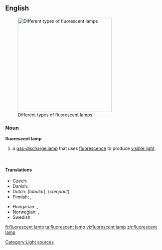 ==English==
{{wikipedia}}
[[Image:Leuchtstofflampen-chtaube050409.jpg|300px|thumb|Different types of fluorescent lamps]]

===Noun===
'''fluorescent lamp'''

# a [[gas-discharge lamp]] that uses [[fluorescence]] to produce [[visible light]].

<br clear="both" />

====Translations====
{{trans-top|a gas-discharge lamp}}
* Czech: {{t-|cs|zářivka|f}}
* Danish: {{t|da|lysstofrør|n}}
* Dutch: {{t-|nl|tl-buis|c}} (''tubular''), {{t+|nl|spaarlamp|c}} (''compact'')
* Finnish: {{t+|fi|loisteputki}}, {{t|fi|loisteputkilamppu}}
{{trans-mid}}
* Hungarian: {{t-|hu|fénycső}}, {{t-|hu|világítócső}}
* Norwegian: {{t|no|lysrør|n}}, {{t|no|lysstoffrør|n}}
* Swedish: {{t|sv|lysrör|n}}
{{trans-bottom}}

[[Category:Light sources]]

[[fi:fluorescent lamp]]
[[ta:fluorescent lamp]]
[[vi:fluorescent lamp]]
[[zh:fluorescent lamp]]